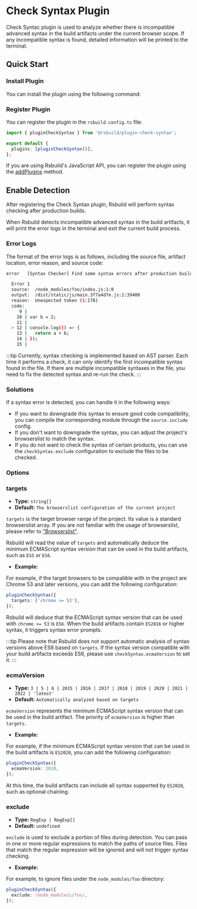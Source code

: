 # Check Syntax Plugin

Check Syntac plugin is used to analyze whether there is incompatible advanced syntax in the build artifacts under the current browser scope. If any incompatible syntax is found, detailed information will be printed to the terminal.

## Quick Start

### Install Plugin

You can install the plugin using the following command:


<PackageManagerTabs command="add @rsbuild/plugin-check-syntax -D" />

### Register Plugin

You can register the plugin in the `rsbuild.config.ts` file:

```ts title="rsbuild.config.ts"
import { pluginCheckSyntax } from '@rsbuild/plugin-check-syntax';

export default {
  plugins: [pluginCheckSyntax()],
};
```

If you are using Rsbuild's JavaScript API, you can register the plugin using the [addPlugins](/api/javascript-api/instance.html#rsbuildaddplugins) method.

## Enable Detection

After registering the Check Syntax plugin, Rsbuild will perform syntax checking after production builds.

When Rsbuild detects incompatible advanced syntax in the build artifacts, it will print the error logs in the terminal and exit the current build process.

### Error Logs

The format of the error logs is as follows, including the source file, artifact location, error reason, and source code:

```bash
error   [Syntax Checker] Find some syntax errors after production build:

  Error 1
  source:  /node_modules/foo/index.js:1:0
  output:  /dist/static/js/main.3f7a4d7e.js:2:39400
  reason:  Unexpected token (1:178)
  code:
     9 |
    10 | var b = 2;
    11 |
  > 12 | console.log(() => {
    13 |   return a + b;
    14 | });
    15 |
```

:::tip
Currently, syntax checking is implemented based on AST parser. Each time it performs a check, it can only identify the first incompatible syntax found in the file. If there are multiple incompatible syntaxes in the file, you need to fix the detected syntax and re-run the check.
:::

### Solutions

If a syntax error is detected, you can handle it in the following ways:

- If you want to downgrade this syntax to ensure good code compatibility, you can compile the corresponding module through the `source.include` config.
- If you don't want to downgrade the syntax, you can adjust the project's browserslist to match the syntax.
- If you do not want to check the syntax of certain products, you can use the `checkSyntax.exclude` configuration to exclude the files to be checked.

### Options

### targets

- **Type:** `string[]`
- **Default:** `The browserslist configuration of the current project`

`targets` is the target browser range of the project. Its value is a standard browserslist array. If you are not familiar with the usage of browserslist, please refer to ["Browserslist"](/guide/advanced/browser-compatibility).

Rsbuild will read the value of `targets` and automatically deduce the minimum ECMAScript syntax version that can be used in the build artifacts, such as `ES5` or `ES6`.

- **Example:**

For example, if the target browsers to be compatible with in the project are Chrome 53 and later versions, you can add the following configuration:

```ts
pluginCheckSyntax({
  targets: ['chrome >= 53'],
});
```

Rsbuild will deduce that the ECMAScript syntax version that can be used with `chrome >= 53` is `ES6`. When the build artifacts contain `ES2016` or higher syntax, it triggers syntax error prompts.

:::tip
Please note that Rsbuild does not support automatic analysis of syntax versions above ES6 based on `targets`. If the syntax version compatible with your build artifacts exceeds ES6, please use `checkSyntax.ecmaVersion` to set it.
:::

### ecmaVersion

- **Type:** `3 | 5 | 6 | 2015 | 2016 | 2017 | 2018 | 2019 | 2020 | 2021 | 2022 | 'latest'`
- **Default:** `Automatically analyzed based on targets`

`ecmaVersion` represents the minimum ECMAScript syntax version that can be used in the build artifact. The priority of `ecmaVersion` is higher than `targets`.

- **Example:**

For example, if the minimum ECMAScript syntax version that can be used in the build artifacts is `ES2020`, you can add the following configuration:

```ts
pluginCheckSyntax({
  ecmaVersion: 2020,
});
```

At this time, the build artifacts can include all syntax supported by `ES2020`, such as optional chaining.

### exclude

- **Type:** `RegExp | RegExp[]`
- **Default:** `undefined`

`exclude` is used to exclude a portion of files during detection. You can pass in one or more regular expressions to match the paths of source files. Files that match the regular expression will be ignored and will not trigger syntax checking.

- **Example:**

For example, to ignore files under the `node_modules/foo` directory:

```ts
pluginCheckSyntax({
  exclude: /node_modules\/foo/,
});
```
